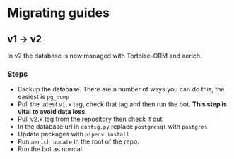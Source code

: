 # Migrating guides

## v1 -> v2

In v2 the database is now managed with Tortoise-ORM and aerich.

### Steps

- Backup the database. There are a number of ways you can do this, the easiest is `pg_dump`
- Pull the latest `v1.x` tag, check that tag and then run the bot. **This step is vital to avoid data loss**.
- Pull v2.x tag from the repository then check it out.
- In the database uri in `config.py` replace `postgresql` with `postgres`
- Update packages with `pipenv install`
- Run `aerich update` in the root of the repo.
- Run the bot as normal.
